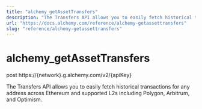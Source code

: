```yaml
---
title: "alchemy_getAssetTransfers"
description: "The Transfers API allows you to easily fetch historical transactions for any address across Ethereum and supported L2s including Polygon, Arbitrum, and Optimism."
url: "https://docs.alchemy.com/reference/alchemy-getassettransfers"
slug: "reference/alchemy-getassettransfers"
---
```


# alchemy\_getAssetTransfers

post https://\{network}.g.alchemy.com/v2/\{apiKey}

The Transfers API allows you to easily fetch historical transactions for any address across Ethereum and supported L2s including Polygon, Arbitrum, and Optimism.
